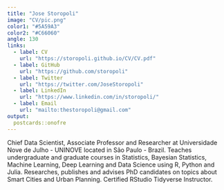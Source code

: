 ```yaml
---
title: "Jose Storopoli"
image: "CV/pic.png"
color1: "#5A59A3"
color2: "#C66060"
angle: 130
links:
  - label: CV
    url: "https://storopoli.github.io/CV/CV.pdf"
  - label: GitHub
    url: "https://github.com/storopoli"
  - label: Twitter
    url: "https://twitter.com/JoseStoropoli"
  - label: LinkedIn
    url: "https://www.linkedin.com/in/storopoli/"
  - label: Email
    url: "mailto:thestoropoli@gmail.com"
output:
  postcards::onofre
---
```

 
Chief Data Scientist, Associate Professor and Researcher at Universidade Nove de Julho - UNINOVE located in São Paulo - Brazil. Teaches undergraduate and graduate courses in Statistics, Bayesian Statistics, Machine Learning, Deep Learning and Data Science using R, Python and Julia. Researches, publishes and advises PhD candidates on topics about Smart Cities and Urban Planning. Certified RStudio Tidyverse Instructor.

